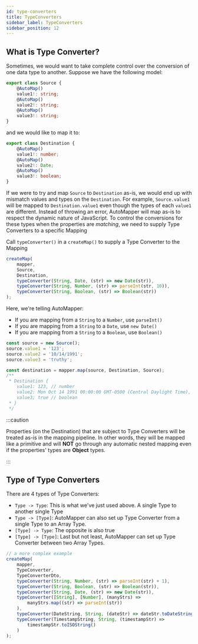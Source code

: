 ```yaml
---
id: type-converters
title: TypeConverters
sidebar_label: TypeConverters
sidebar_position: 12
---
```


## What is Type Converter?

Sometimes, we would want to take complete control over the conversion of one data type to another. Suppose we have the following model:

```ts
export class Source {
    @AutoMap()
    value1!: string;
    @AutoMap()
    value2!: string;
    @AutoMap()
    value3!: string;
}
```

and we would like to map it to:

```ts
export class Destination {
    @AutoMap()
    value1!: number;
    @AutoMap()
    value2!: Date;
    @AutoMap()
    value3!: boolean;
}
```

If we were to try and map `Source` to `Destination` as-is, we would end up with mismatch values and types on the `Destination`. For example, `Source.value1` will be mapped to `Destination.value1` even though the types of each `value1` are different. Instead of throwing an error, AutoMapper will map as-is to respect the dynamic nature of JavaScript. To control the conversions for these types when the properties are _matching_, we need to supply Type Converters to a specific Mapping

Call `typeConverter()` in a `createMap()` to supply a Type Converter to the Mapping

```ts
createMap(
    mapper,
    Source,
    Destination,
    typeConverter(String, Date, (str) => new Date(str)),
    typeConverter(String, Number, (str) => parseInt(str, 10)),
    typeConverter(String, Boolean, (str) => Boolean(str))
);
```

Here, we're telling AutoMapper:

-   If you are mapping from a `String` to a `Number`, use `parseInt()`
-   If you are mapping from a `String` to a `Date`, use `new Date()`
-   If you are mapping from a `String` to a `Boolean`, use `Boolean()`

```ts
const source = new Source();
source.value1 = '123';
source.value2 = '10/14/1991';
source.value3 = 'truthy';

const destination = mapper.map(source, Destination, Source);
/**
 * Destination {
    value1: 123, // number
    value2: Mon Oct 14 1991 00:00:00 GMT-0500 (Central Daylight Time), // a Date instance
    value3; true // boolean
 * }
 */
```

:::caution

Properties (on the Destination) that are subject to Type Converters will be treated as-is in the mapping pipeline. In other words, they will be mapped like a primitive and will **NOT** go through any automatic nested mapping even if the properties' types are **Object** types.

:::

## Type of Type Converters

There are 4 types of Type Converters:

-   `Type -> Type`: This is what we've just used above. A single Type to another single Type
-   `Type -> [Type]`: AutoMapper can also set up Type Converter from a single Type to an Array Type.
-   `[Type] -> Type`: The opposite is also true
-   `[Type] -> [Type]`: Last but not least, AutoMapper can set up Type Converter between two Array Types.

```ts
// a more complex example
createMap(
    mapper,
    TypeConverter,
    TypeConverterDto,
    typeConverter(String, Number, (str) => parseInt(str) + 1),
    typeConverter(String, Boolean, (str) => Boolean(str)),
    typeConverter(String, Date, (str) => new Date(str)),
    typeConverter([String], [Number], (manyStrs) =>
        manyStrs.map((str) => parseInt(str))
    ),
    typeConverter(DateString, String, (dateStr) => dateStr.toDateString()),
    typeConverter(TimestampString, String, (timestampStr) =>
        timestampStr.toISOString()
    )
);
```
